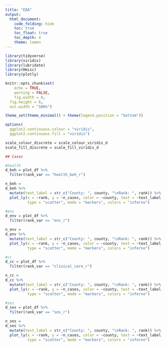 ```yaml
---
title: "EDA"
output: 
  html_document:
    code_folding: hide
    toc: true
    toc_float: true
    toc_depth: 4
    theme: lumen
---
```



```r
library(tidyverse)
library(viridis)
library(lubridate)
library(Hmisc)
library(plotly)

knitr::opts_chunk$set(
	echo = TRUE,
	warning = FALSE,
	fig.width = 8, 
  fig.height = 6,
  out.width = "100%")

theme_set(theme_minimal() + theme(legend.position = "bottom"))

options(
  ggplot2.continuous.colour = "viridis",
  ggplot2.continuous.fill = "viridis")

scale_colour_discrete = scale_colour_viridis_d
scale_fill_discrete = scale_fill_viridis_d
```


```r
## Cases

#health
d_beh = plot_df %>% 
  filter(rank_var == "health_beh_r")

n_beh = 
d_beh %>%
  mutate(text_label = str_c("County: ", county, "\nRank: ", rank)) %>% 
  plot_ly(x = ~rank, y = ~n_cases, color = ~county, text = ~text_label, alpha = .5, 
          type = "scatter", mode = "markers", colors = "inferno")

#env
d_env = plot_df %>% 
  filter(rank_var == "env_r")

n_env =
d_env %>%
  mutate(text_label = str_c("County: ", county, "\nRank: ", rank)) %>% 
  plot_ly(x = ~rank, y = ~n_cases, color = ~county, text = ~text_label, alpha = .5, 
          type = "scatter", mode = "markers", colors = "inferno")

#cc
d_cc = plot_df %>% 
  filter(rank_var == "clinical_care_r")

n_cc =
d_cc %>%
  mutate(text_label = str_c("County: ", county, "\nRank: ", rank)) %>% 
  plot_ly(x = ~rank, y = ~n_cases, color = ~county, text = ~text_label, alpha = .5, 
          type = "scatter", mode = "markers", colors = "inferno")

#ses
d_ses = plot_df %>% 
  filter(rank_var == "ses_r")

n_ses =
d_ses %>%
  mutate(text_label = str_c("County: ", county, "\nRank: ", rank)) %>% 
  plot_ly(x = ~rank, y = ~n_cases, color = ~county, text = ~text_label, alpha = .5, 
          type = "scatter", mode = "markers", colors = "inferno")
```




